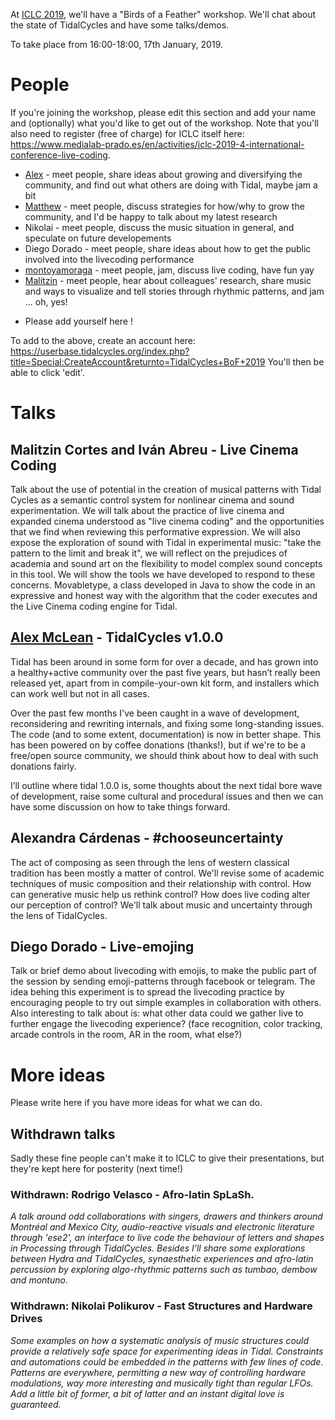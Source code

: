At [https://iclc.livecodenetwork.org/2019/ ICLC 2019], we'll have a "Birds of a Feather" workshop. We'll chat about the state of TidalCycles and have some talks/demos.

To take place from 16:00-18:00, 17th January, 2019.

= People =

If you're joining the workshop, please edit this section and add your name and (optionally) what you'd like to get out of the workshop. Note that you'll also need to register (free of charge) for ICLC itself here: https://www.medialab-prado.es/en/activities/iclc-2019-4-international-conference-live-coding.

* [http://slab.org/ Alex] - meet people, share ideas about growing and diversifying the community, and find out what others are doing with Tidal, maybe jam a bit
* [https://matthewtift.com/ Matthew] - meet people, discuss strategies for how/why to grow the community, and I'd be happy to talk about my latest research
* Nikolai - meet people, discuss the music situation in general, and speculate on future developements
* Diego Dorado - meet people, share ideas about how to get the public involved into the livecoding performance
* [http://montoyamoraga.io/ montoyamoraga] - meet people, jam, discuss live coding, have fun yay
* [http://malitzincortes.net/ Malitzin] - meet people, hear about colleagues' research, share music and ways to visualize and tell stories through rhythmic patterns, and jam ... oh, yes!


 
* Please add yourself here !

To add to the above, create an account here: https://userbase.tidalcycles.org/index.php?title=Special:CreateAccount&returnto=TidalCycles+BoF+2019
You'll then be able to click 'edit'.

= Talks =

== Malitzin Cortes and Iván Abreu - Live Cinema Coding ==

Talk about the use of potential in the creation of musical patterns with Tidal Cycles as a semantic control system for nonlinear cinema and sound experimentation. We will talk about the practice of live cinema and expanded cinema understood as "live cinema coding" and the opportunities that we find when reviewing this performative expression. We will also expose the exploration of sound with Tidal in experimental music: "take the pattern to the limit and break it", we will reflect on the prejudices of academia and sound art on the flexibility to model complex sound concepts in this tool. We will show the tools we have developed to respond to these concerns. Movabletype, a class developed in Java to show the code in an expressive and honest way with the algorithm that the coder executes and the Live Cinema coding engine for Tidal.

== [[User:Yaxu|Alex McLean]] - TidalCycles v1.0.0 ==

Tidal has been around in some form for over a decade, and has grown into a healthy+active community over the past five years, but hasn’t really been released yet, apart from in compile-your-own kit form, and installers which can work well but not in all cases.

Over the past few months I've been caught in a wave of development, reconsidering and rewriting internals, and fixing some long-standing issues. The code (and to some extent, documentation) is now in better shape. This has been powered on by coffee donations (thanks!), but if we're to be a free/open source community, we should think about how to deal with such donations fairly.

I’ll outline where tidal 1.0.0 is, some thoughts about the next tidal bore wave of development, raise some cultural and procedural issues and then we can have some discussion on how to take things forward.

== Alexandra Cárdenas - #chooseuncertainty ==

The act of composing as seen through the lens of western classical tradition has been mostly a matter of control. We'll revise some of academic techniques of music composition and their relationship with control. How can generative music help us rethink control? How does live coding alter our perception of control? We'll talk about music and uncertainty through the lens of TidalCycles.

== Diego Dorado - Live-emojing ==

Talk or brief demo about livecoding with emojis, to make the public part of the session by sending emoji-patterns through facebook or telegram. The idea behing this experiment is to spread the livecoding practice by encouraging people to try out simple examples in collaboration with others. Also interesting to talk about is: what other data could we gather live to further engage the livecoding experience? (face recognition, color tracking, arcade controls in the room, AR in the room, what else?)

= More ideas =

Please write here if you have more ideas for what we can do.

== Withdrawn talks ==

Sadly these fine people can't make it to ICLC to give their presentations, but they're kept here for posterity (next time!)

=== Withdrawn: Rodrigo Velasco - Afro-latin SpLaSh. ===

''A talk around odd collaborations with singers, drawers and thinkers around Montréal and Mexico City, audio-reactive visuals and electronic literature through 'ese2', an interface to live code the behaviour of letters and shapes in Processing through TidalCycles. Besides I'll share some explorations between Hydra and TidalCycles, synaesthetic experiences and afro-latin percussion by exploring algo-rhythmic patterns such as tumbao, dembow and montuno.''

=== Withdrawn: Nikolai Polikurov - Fast Structures and Hardware Drives ===

''Some examples on how a systematic analysis of music structures could provide a relatively safe space for experimenting ideas in Tidal. Constraints and automations could be embedded in the patterns with few lines of code. Patterns are everywhere, permitting a new way of controlling hardware modulations, way more interesting and musically tight than regular LFOs.
Add a little bit of former, a bit of latter and an instant digital love is guaranteed.''